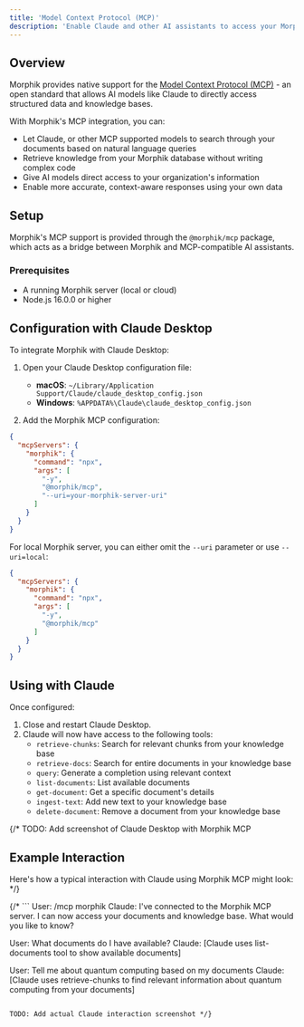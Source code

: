```yaml
---
title: 'Model Context Protocol (MCP)'
description: 'Enable Claude and other AI assistants to access your Morphik knowledge base'
---
```


## Overview

Morphik provides native support for the [Model Context Protocol (MCP)](https://modelcontextprotocol.io/introduction) - an open standard that allows AI models like Claude to directly access structured data and knowledge bases.

With Morphik's MCP integration, you can:

- Let Claude, or other MCP supported models to search through your documents based on natural language queries
- Retrieve knowledge from your Morphik database without writing complex code
- Give AI models direct access to your organization's information
- Enable more accurate, context-aware responses using your own data

## Setup

Morphik's MCP support is provided through the `@morphik/mcp` package, which acts as a bridge between Morphik and MCP-compatible AI assistants. 

### Prerequisites

- A running Morphik server (local or cloud)
- Node.js 16.0.0 or higher

## Configuration with Claude Desktop

To integrate Morphik with Claude Desktop:

1. Open your Claude Desktop configuration file:
   - **macOS**: `~/Library/Application Support/Claude/claude_desktop_config.json`
   - **Windows**: `%APPDATA%\Claude\claude_desktop_config.json`

2. Add the Morphik MCP configuration:

```json
{
  "mcpServers": {
    "morphik": {
      "command": "npx",
      "args": [
        "-y",
        "@morphik/mcp",
        "--uri=your-morphik-server-uri"
      ]
    }
  }
}
```

For local Morphik server, you can either omit the `--uri` parameter or use `--uri=local`:

```json
{
  "mcpServers": {
    "morphik": {
      "command": "npx",
      "args": [
        "-y",
        "@morphik/mcp"
      ]
    }
  }
}
```

## Using with Claude

Once configured:

1. Close and restart Claude Desktop.
2. Claude will now have access to the following tools:
   - `retrieve-chunks`: Search for relevant chunks from your knowledge base
   - `retrieve-docs`: Search for entire documents in your knowledge base
   - `query`: Generate a completion using relevant context
   - `list-documents`: List available documents
   - `get-document`: Get a specific document's details
   - `ingest-text`: Add new text to your knowledge base
   - `delete-document`: Remove a document from your knowledge base

{/* TODO: Add screenshot of Claude Desktop with Morphik MCP

## Example Interaction

Here's how a typical interaction with Claude using Morphik MCP might look: */}

{/* ```
User: /mcp morphik
Claude: I've connected to the Morphik MCP server. I can now access your documents and knowledge base. What would you like to know?

User: What documents do I have available?
Claude: [Claude uses list-documents tool to show available documents]

User: Tell me about quantum computing based on my documents
Claude: [Claude uses retrieve-chunks to find relevant information about quantum computing from your documents]
```

TODO: Add actual Claude interaction screenshot */}